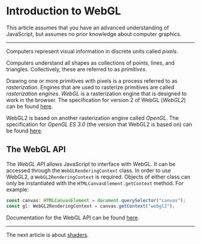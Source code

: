 # Introduction to WebGL

This article assumes that you have an advanced understanding of JavaScript, but assumes no prior
knowledge about computer graphics.

---

Computers represent visual information in discrete units called _pixels_.

Computers understand all shapes as collections of points, lines, and triangles. Collectively,
these are referred to as _primitives_.

Drawing one or more primitives with pixels is a process referred to as _rasterization_. Engines that
are used to rasterize primitives are called _rasterization engines_. _WebGL_ is a rasterization engine
that is designed to work in the browser. The specification for version 2 of WebGL (_WebGL2_) can be
found [here](https://registry.khronos.org/webgl/specs/latest/2.0/).

WebGL2 is based on another rasterization engine called _OpenGL_. The specification for _OpenGL ES 3.0_
(the version that WebGL2 is based on) can be found [here](https://registry.khronos.org/OpenGL/specs/es/3.0/es_spec_3.0.pdf).

## The WebGL API

The _WebGL API_ allows JavaScript to interface with WebGL. It can be accessed through the `WebGLRenderingContext`
class. In order to use WebGL2, a `WebGL2RenderingContext` is required. Objects of either class can
only be instantiated with the `HTMLCanvasElement.getContext` method. For example:

```ts
const canvas: HTMLCanvasElement = document.querySelector("canvas");
const gl: WebGL2RenderingContext = canvas.getContext("webgl2");
```

Documentation for the WebGL API can be found [here](https://developer.mozilla.org/en-US/docs/Web/API/WebGL_API).

---

The next article is about [shaders](/a/webgl/shaders).
